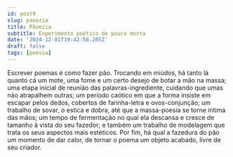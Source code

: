 ```yaml
---
id: post9
slug: paoezia
title: Pãoezia
subtitle: Experimento poético de pouca monta
date: '2024-12-01T19:42:56.205Z'
draft: false
tags: [poesia]
---
```


Escrever poemas é como fazer pão. Trocando em miúdos,
há tanto lá quanto cá um mote,
uma fome e um certo desejo de botar a mão na massa;
uma etapa inicial de reunião das palavras-ingrediente,
cuidando que umas não atrapalhem outras; 
um período caótico em que a forma insiste em escapar pelos dedos,
cobertos de farinha-letra e ovos-conjunção;
um trabalho de sovar, o estica e dobra,
até que a massa-poesia se torne íntima das mãos;
um tempo de fermentação no qual ela descansa
e cresce de tamanho à vista do seu fazedor;
e também um trabalho de modelagem que trata os seus aspectos mais estéticos.
Por fim, há qual a fazedura do pão um momento de dar calor,
de tornar o poema um objeto acabado, livre de seu criador.
